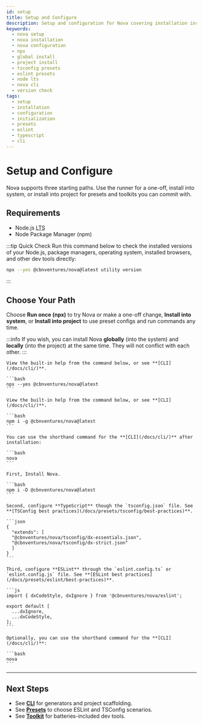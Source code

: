 ```yaml
---
id: setup
title: Setup and Configure
description: Setup and configuration for Nova covering installation instructions and TypeScript and ESLint presets setup.
keywords:
  - nova setup
  - nova installation
  - nova configuration
  - npx
  - global install
  - project install
  - tsconfig presets
  - eslint presets
  - node lts
  - nova cli
  - version check
tags:
  - setup
  - installation
  - configuration
  - initialization
  - presets
  - eslint
  - typescript
  - cli
---
```



# Setup and Configure

Nova supports three starting paths. Use the runner for a one-off, install into system, or install into project for presets and toolkits you can commit with.

## Requirements

- Node.js <abbr title="Long-Term Support">LTS</abbr>
- Node Package Manager (npm)

:::tip Quick Check
Run this command below to check the installed versions of your Node.js, package managers, operating system, installed browsers, and other dev tools directly:

```bash
npx --yes @cbnventures/nova@latest utility version
```
:::

## Choose Your Path

Choose **Run once (npx)** to try Nova or make a one-off change, **Install into system**, or **Install into project** to use preset configs and run commands any time.

:::info
If you wish, you can install Nova **globally** (into the system) and **locally** (into the project) at the same time. They will not conflict with each other.
:::

<Tabs groupId="setup-mode">
  <TabItem value="once" label="Run once (npx)" default>

    View the built-in help from the command below, or see **[CLI](/docs/cli/)**.

    ```bash
    npx --yes @cbnventures/nova@latest
    ```

  </TabItem>
  <TabItem value="global" label="Install into system">

    View the built-in help from the command below, or see **[CLI](/docs/cli/)**.

    ```bash
    npm i -g @cbnventures/nova@latest
    ```

    You can use the shorthand command for the **[CLI](/docs/cli/)** after installation:

    ```bash
    nova
    ```

  </TabItem>
  <TabItem value="local" label="Install into project">

    First, Install Nova.

    ```bash
    npm i -D @cbnventures/nova@latest
    ```

    Second, configure **TypeScript** though the `tsconfig.json` file. See **[TSConfig best practices](/docs/presets/tsconfig/best-practices)**.

    ```json
    {
      "extends": [
      "@cbnventures/nova/tsconfig/dx-essentials.json",
      "@cbnventures/nova/tsconfig/dx-strict.json"
      ]
    }
    ```

    Third, configure **ESLint** through the `eslint.config.ts` or `eslint.config.js` file. See **[ESLint best practices](/docs/presets/eslint/best-practices)**.

    ```js
    import { dxCodeStyle, dxIgnore } from '@cbnventures/nova/eslint';

    export default [
      ...dxIgnore,
      ...dxCodeStyle,
    ];
    ```

    Optionally, you can use the shorthand command for the **[CLI](/docs/cli/)**:

    ```bash
    nova
    ```

  </TabItem>
</Tabs>

---

## Next Steps

- See **[CLI](/docs/cli/)** for generators and project scaffolding.
- See **[Presets](/docs/presets/)** to choose ESLint and TSConfig scenarios.
- See **[Toolkit](/docs/toolkit/)** for batteries-included dev tools.
